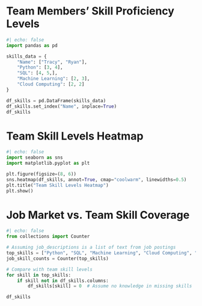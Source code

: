 # Team Members’ Skill Proficiency Levels
```python
#| echo: false
import pandas as pd

skills_data = {
    "Name": ["Tracy", "Ryan"],
    "Python": [3, 4],
    "SQL": [4, 5,],
    "Machine Learning": [2, 3],
    "Cloud Computing": [2, 2]
}

df_skills = pd.DataFrame(skills_data)
df_skills.set_index("Name", inplace=True)
df_skills
```

# Team Skill Levels Heatmap
```python
#| echo: false
import seaborn as sns
import matplotlib.pyplot as plt

plt.figure(figsize=(8, 6))
sns.heatmap(df_skills, annot=True, cmap="coolwarm", linewidths=0.5)
plt.title("Team Skill Levels Heatmap")
plt.show()
```

# Job Market vs. Team Skill Coverage
```python
#| echo: false
from collections import Counter

# Assuming job_descriptions is a list of text from job postings
top_skills = ["Python", "SQL", "Machine Learning", "Cloud Computing", "Docker", "AWS"]
job_skill_counts = Counter(top_skills)

# Compare with team skill levels
for skill in top_skills:
    if skill not in df_skills.columns:
        df_skills[skill] = 0  # Assume no knowledge in missing skills

df_skills
```
